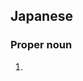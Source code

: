 ==Japanese==
{{ja-kanjitab|yomi=k|むら|えだ}}

===Proper noun===
{{ja-pos|proper|むらえだ}}

# {{surname|lang=ja|sort=むらえだ}}